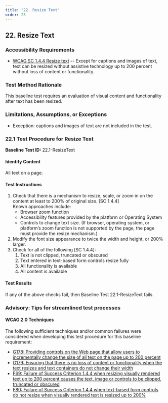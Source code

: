 ```yaml
---
title: "22. Resize Text"
order: 23
---
```

## 22. Resize Text

### Accessibility Requirements

-   [WCAG SC 1.4.4 Resize text](https://www.w3.org/TR/UNDERSTANDING-WCAG20/visual-audio-contrast-scale.html) -- Except for captions and images of text, text can be resized without assistive technology up to 200 percent without loss of content or functionality.

### Test Method Rationale

This baseline test requires an evaluation of visual content and functionality after text has been resized.

### Limitations, Assumptions, or Exceptions

-   Exception: captions and images of text are not included in the test.

### 22.1 Test Procedure for Resize Text

**Baseline Test ID:** 22.1-ResizeText
#### Identify Content
<p id="1IC">All text on a page.</p>

#### Test Instructions
<ol id="1TI">
    <li id="1TI-1">
    Check that there is a mechanism to resize, scale, or zoom in on the content at least to 200% of original size. [SC 1.4.4] <br />
    Known approaches include:
        <ul>
        <li id="1TI-1i">Browser zoom function</li>
        <li id="1TI-1ii">Accessibility features provided by the platform or Operating System</li>
        <li id="1TI-1iii">Controls to change text size. (If browser, operating system, or platform’s zoom function is not supported by the page, the page must provide the resize mechanism.)</li>
        </ul></li>
    <li id="1TI-2">Modify the font size appearance to twice the width and height, or 200% larger.</li>
    <li id="1TI-3">
    Check for all of the following [SC 1.4.4]:
        <ol>
        <li id="1TI-3i">Text is not clipped, truncated or obscured</li>
        <li id="1TI-3ii">Text entered in text-based form controls resize fully</li>
        <li id="1TI-3iii">All functionality is available</li>
        <li id="1TI-3iv">All content is available</li>
        </ol></li>
</ol>

#### Test Results
<p id="1TR">If any of the above checks fail, then Baseline Test 22.1-ResizeText fails.</p>

### Advisory: Tips for streamlined test processes

#### WCAG 2.0 Techniques
The following sufficient techniques and/or common failures were considered when developing this test procedure for this baseline requirement:
-   [G178: Providing controls on the Web page that allow users to incrementally change the size of all text on the page up to 200 percent](https://www.w3.org/TR/WCAG20-TECHS/G178.html)
-   [G179: Ensuring that there is no loss of content or functionality when the text resizes and text containers do not change their width](https://www.w3.org/TR/WCAG20-TECHS/G179.html)
-   [F69: Failure of Success Criterion 1.4.4 when resizing visually rendered text up to 200 percent causes the text, image or controls to be clipped, truncated or obscured](https://www.w3.org/TR/WCAG20-TECHS/F69.html)
-   [F80: Failure of Success Criterion 1.4.4 when text-based form controls do not resize when visually rendered text is resized up to 200%](https://www.w3.org/TR/WCAG20-TECHS/F80.html)
